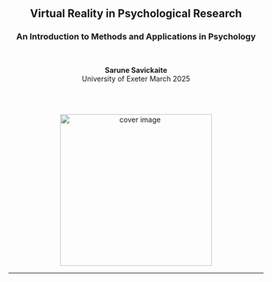 <!-- COVER PAGE -->

<div style="text-align: center; padding-top: 100px;">

# **Virtual Reality in Psychological Research**

### An Introduction to Methods and Applications in Psychology

<br>

**Sarune Savickaite**  
University of Exeter
March 2025

<br><br>

<img src="cover.png" alt="cover image" style="width: 300px;">

</div>

---

